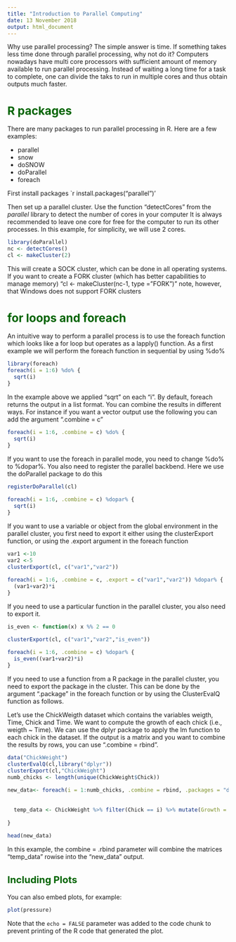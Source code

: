 ```yaml
---
title: "Introduction to Parallel Computing"
date: 13 November 2018
output: html_document
---
```

<style type="text/css">
body{ /* Normal  */
      font-size: 14px;
  }
h1 { /* Header 1 */
  font-size: 26px;
  color: DarkGreen;
}
h2 { /* Header 2 */
    font-size: 22px;
  color: DarkGreen;
}
code.r{ /* Code block */
    font-size: 12px;
}
pre { /* Code block - determines code spacing between lines */
    font-size: 14px;
}
</style>

Why use parallel processing? The simple answer is time.
If something takes less time done through parallel processing, why not do it? Computers nowadays have multi core processors with sufficient amount of memory available to run parallel processing. Instead of waiting a long time for a task to complete, one can divide the taks to run in multiple cores and thus obtain outputs much faster.

# R packages

There are many packages to run parallel processing in R. Here are a few examples:

* parallel
* snow
* doSNOW
* doParallel
* foreach



First install packages `r install.packages("parallel")'

Then set up a parallel cluster.
Use the function "detectCores" from the <i>parallel</i> library to detect the number of cores in your computer
It is always recommended to leave one core for free for the computer to run its other processes.
In this example, for simplicity, we will use 2 cores.
```r
library(doParallel)
nc <- detectCores()
cl <- makeCluster(2)
```
This will create a SOCK cluster, which can be done in all operating systems.
If you want to create a FORK cluster (which has better capabilities to manage memory)
"cl <- makeCluster(nc-1, type = "FORK")"
note, however, that Windows does not support FORK clusters

# for loops and foreach

An intuitive way to perform a parallel process is to use the foreach function which looks like a for loop but operates as a lapply() function. As a first example we will perform the foreach function in sequential by using %do%

```r
library(foreach)
foreach(i = 1:6) %do% {
  sqrt(i)
}

```
In the example above we applied "sqrt" on each "i". 
By default, foreach returns the output in a list format. You can combine the results in different ways. For instance if you want a vector output use the following you can add the argument ".combine = c" 
```r
foreach(i = 1:6, .combine = c) %do% {
  sqrt(i)
}

```
If you want to use the foreach in parallel mode, you need to change %do% to %dopar%.
You also need to register the parallel backbend. Here we use the doParallel package to do this
```r
registerDoParallel(cl)

foreach(i = 1:6, .combine = c) %dopar% {
  sqrt(i)
}

```
If you want to use a variable or object from the global environment in the parallel cluster, you first need to export it either using the clusterExport function, or using the .export argument in the foreach function
```r
var1 <-10
var2 <-5
clusterExport(cl, c("var1","var2"))

foreach(i = 1:6, .combine = c, .export = c("var1","var2")) %dopar% {
  (var1+var2)*i
}

```
If you need to use a particular function in the parallel cluster, you also need to export it.
```r
is_even <- function(x) x %% 2 == 0

clusterExport(cl, c("var1","var2","is_even"))

foreach(i = 1:6, .combine = c) %dopar% {
  is_even((var1+var2)*i)
}

```
If you need to use a function from a R package in the parallel cluster, you need to export the package in the cluster. This can be done by the argument ".package" in the foreach function or by using the ClusterEvalQ function as follows.

Let's use the ChickWeigth dataset which contains the variables weigth, Time, Chick and Time. 
We want to compute the growth of each chick (i.e., weigth ~ Time). We can use the dplyr package to apply the lm function to each chick in the dataset. If the output is a matrix and you want to combine the results by rows, you can use ".combine = rbind".
```r
data("ChickWeight")
clusterEvalQ(cl,library("dplyr"))
clusterExport(cl,"ChickWeight")
numb_chicks <- length(unique(ChickWeight$Chick))

new_data<- foreach(i = 1:numb_chicks, .combine = rbind, .packages = "dplyr") %dopar% {
  
  
  temp_data <- ChickWeight %>% filter(Chick == i) %>% mutate(Growth = lm(weight ~ Time)$coeff[2])
  
}

head(new_data)

```
In this example, the combine = .rbind parameter will combine the matrices "temp_data" rowise into the "new_data" output. 




## Including Plots

You can also embed plots, for example:

```r
plot(pressure)
```

Note that the `echo = FALSE` parameter was added to the code chunk to prevent printing of the R code that generated the plot.
